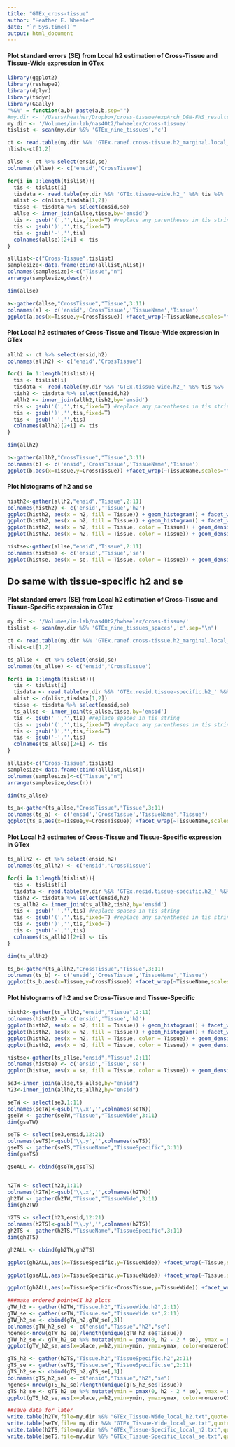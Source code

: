 ```yaml
---
title: "GTEx_cross-tissue"
author: "Heather E. Wheeler"
date: "`r Sys.time()`"
output: html_document
---
```

#### Plot standard errors (SE) from Local h2 estimation of Cross-Tissue and Tissue-Wide expression in GTex
```r
library(ggplot2)
library(reshape2)
library(dplyr)
library(tidyr)
library(GGally)
"%&%" = function(a,b) paste(a,b,sep="")
#my.dir <- '/Users/heather/Dropbox/cross-tissue/expArch_DGN-FHS_results/GTEx-cross-tissue/'
my.dir <- '/Volumes/im-lab/nas40t2/hwheeler/cross-tissue/'
tislist <- scan(my.dir %&% 'GTEx_nine_tissues','c')

ct <- read.table(my.dir %&% 'GTEx.ranef.cross-tissue.h2_marginal.local_2015-03-23.txt',header=T)
nlist<-ct[1,2]

allse <- ct %>% select(ensid,se)
colnames(allse) <- c('ensid','CrossTissue')

for(i in 1:length(tislist)){
  tis <- tislist[i]
  tisdata <- read.table(my.dir %&% 'GTEx.tissue-wide.h2_' %&% tis %&% '_marginal.local_2015-03-24.txt',header=T)
  nlist <- c(nlist,tisdata[1,2])
  tisse <- tisdata %>% select(ensid,se)
  allse <- inner_join(allse,tisse,by='ensid')
  tis <- gsub('(','',tis,fixed=T) #replace any parentheses in tis string
  tis <- gsub(')','',tis,fixed=T)
  tis <- gsub('-','',tis)
  colnames(allse)[2+i] <- tis
}

alllist<-c("Cross-Tissue",tislist)
samplesize<-data.frame(cbind(alllist,nlist))
colnames(samplesize)<-c("Tissue","n")
arrange(samplesize,desc(n))

dim(allse)

a<-gather(allse,"CrossTissue","Tissue",3:11)
colnames(a) <- c('ensid','CrossTissue','TissueName','Tissue')
ggplot(a,aes(x=Tissue,y=CrossTissue)) +facet_wrap(~TissueName,scales="fixed",ncol=3) + geom_point(cex=0.7) + geom_abline(intercept=0, slope=1,color='red') + geom_smooth(method = "lm") + ylab('Cross-Tissue SE') + xlab('Tissue-Wide SE') +  ggtitle("GTEx Compare SE from Local h2 estimation")

```

#### Plot Local h2 estimates of Cross-Tissue and Tissue-Wide expression in GTex
```r
allh2 <- ct %>% select(ensid,h2)
colnames(allh2) <- c('ensid','CrossTissue')

for(i in 1:length(tislist)){
  tis <- tislist[i]
  tisdata <- read.table(my.dir %&% 'GTEx.tissue-wide.h2_' %&% tis %&% '_marginal.local_2015-03-24.txt',header=T)
  tish2 <- tisdata %>% select(ensid,h2)
  allh2 <- inner_join(allh2,tish2,by='ensid')
  tis <- gsub('(','',tis,fixed=T) #replace any parentheses in tis string
  tis <- gsub(')','',tis,fixed=T)
  tis <- gsub('-','',tis)
  colnames(allh2)[2+i] <- tis
}

dim(allh2)

b<-gather(allh2,"CrossTissue","Tissue",3:11)
colnames(b) <- c('ensid','CrossTissue','TissueName','Tissue')
ggplot(b,aes(x=Tissue,y=CrossTissue)) +facet_wrap(~TissueName,scales="fixed",ncol=3) + geom_point(cex=0.7) + geom_abline(intercept=0, slope=1,color='red') + geom_smooth(method = "lm") + ylab('Cross-Tissue h2') + xlab('Tissue-Wide h2') +  ggtitle("GTEx Local h2 estimates")
```

#### Plot histograms of h2 and se
```r
histh2<-gather(allh2,"ensid","Tissue",2:11)
colnames(histh2) <- c('ensid','Tissue','h2')
ggplot(histh2, aes(x = h2, fill = Tissue)) + geom_histogram() + facet_wrap(~Tissue,ncol=2) +  ggtitle("GTEx Local h2") + guides(fill=FALSE)
ggplot(histh2, aes(x = h2, fill = Tissue)) + geom_histogram() + facet_wrap(~Tissue,ncol=2) + coord_cartesian(xlim=c(0.2,1),ylim=c(0,300)) + ggtitle("GTEx Local h2 > 0.20") + guides(fill=FALSE)
ggplot(histh2, aes(x = h2, fill = Tissue, color = Tissue)) + geom_density(alpha=0.3) + ggtitle("GTEx Local h2")
ggplot(histh2, aes(x = h2, fill = Tissue, color = Tissue)) + geom_density(alpha=0.3) + coord_cartesian(ylim=c(0,15)) + ggtitle("GTEx Local h2 ZOOM")

histse<-gather(allse,"ensid","Tissue",2:11)
colnames(histse) <- c('ensid','Tissue','se')
ggplot(histse, aes(x = se, fill = Tissue, color = Tissue)) + geom_density(alpha=0.3)
```

## Do same with tissue-specific h2 and se
#### Plot standard errors (SE) from Local h2 estimation of Cross-Tissue and Tissue-Specific expression in GTex
```r
my.dir <- '/Volumes/im-lab/nas40t2/hwheeler/cross-tissue/'
tislist <- scan(my.dir %&% 'GTEx_nine_tissues_spaces','c',sep="\n")

ct <- read.table(my.dir %&% 'GTEx.ranef.cross-tissue.h2_marginal.local_2015-03-23.txt',header=T)
nlist<-ct[1,2]

ts_allse <- ct %>% select(ensid,se)
colnames(ts_allse) <- c('ensid','CrossTissue')

for(i in 1:length(tislist)){
  tis <- tislist[i]
  tisdata <- read.table(my.dir %&% 'GTEx.resid.tissue-specific.h2_' %&% tis %&% '_marginal.local_2015-03-23.txt',header=T,sep="\t")
  nlist <- c(nlist,tisdata[1,2])
  tisse <- tisdata %>% select(ensid,se)
  ts_allse <- inner_join(ts_allse,tisse,by='ensid')
  tis <- gsub(' ','',tis) #replace spaces in tis string
  tis <- gsub('(','',tis,fixed=T) #replace any parentheses in tis string
  tis <- gsub(')','',tis,fixed=T)
  tis <- gsub('-','',tis)
  colnames(ts_allse)[2+i] <- tis
}

alllist<-c("Cross-Tissue",tislist)
samplesize<-data.frame(cbind(alllist,nlist))
colnames(samplesize)<-c("Tissue","n")
arrange(samplesize,desc(n))

dim(ts_allse)

ts_a<-gather(ts_allse,"CrossTissue","Tissue",3:11)
colnames(ts_a) <- c('ensid','CrossTissue','TissueName','Tissue')
ggplot(ts_a,aes(x=Tissue,y=CrossTissue)) +facet_wrap(~TissueName,scales="fixed",ncol=3) + geom_point(cex=0.7) + geom_abline(intercept=0, slope=1,color='red') + geom_smooth(method = "lm") + ylab('Cross-Tissue SE') + xlab('Tissue-Specific SE') +  ggtitle("GTEx Compare SE from Local h2 estimation")

```

#### Plot Local h2 estimates of Cross-Tissue and Tissue-Specific expression in GTex
```r
ts_allh2 <- ct %>% select(ensid,h2)
colnames(ts_allh2) <- c('ensid','CrossTissue')

for(i in 1:length(tislist)){
  tis <- tislist[i]
  tisdata <- read.table(my.dir %&% 'GTEx.resid.tissue-specific.h2_' %&% tis %&% '_marginal.local_2015-03-23.txt',header=T,sep="\t")
  tish2 <- tisdata %>% select(ensid,h2)
  ts_allh2 <- inner_join(ts_allh2,tish2,by='ensid')
  tis <- gsub(' ','',tis) #replace spaces in tis string
  tis <- gsub('(','',tis,fixed=T) #replace any parentheses in tis string
  tis <- gsub(')','',tis,fixed=T)
  tis <- gsub('-','',tis)
  colnames(ts_allh2)[2+i] <- tis
}

dim(ts_allh2)

ts_b<-gather(ts_allh2,"CrossTissue","Tissue",3:11)
colnames(ts_b) <- c('ensid','CrossTissue','TissueName','Tissue')
ggplot(ts_b,aes(x=Tissue,y=CrossTissue)) +facet_wrap(~TissueName,scales="fixed",ncol=3) + geom_point(cex=0.7) + geom_abline(intercept=0, slope=1,color='red') + geom_smooth(method = "lm") + ylab('Cross-Tissue h2') + xlab('Tissue-Specific h2') +  ggtitle("GTEx Local h2 estimates")
```

#### Plot histograms of h2 and se Cross-Tissue and Tissue-Specific
```r
histh2<-gather(ts_allh2,"ensid","Tissue",2:11)
colnames(histh2) <- c('ensid','Tissue','h2')
ggplot(histh2, aes(x = h2, fill = Tissue)) + geom_histogram() + facet_wrap(~Tissue,ncol=2) +  ggtitle("GTEx Local h2") + guides(fill=FALSE)
ggplot(histh2, aes(x = h2, fill = Tissue)) + geom_histogram() + facet_wrap(~Tissue,ncol=2) + coord_cartesian(xlim=c(0.2,1),ylim=c(0,300)) + ggtitle("GTEx Local h2 > 0.20") + guides(fill=FALSE)
ggplot(histh2, aes(x = h2, fill = Tissue, color = Tissue)) + geom_density(alpha=0.3) + ggtitle("GTEx Local h2")
ggplot(histh2, aes(x = h2, fill = Tissue, color = Tissue)) + geom_density(alpha=0.3) + coord_cartesian(ylim=c(0,15)) + ggtitle("GTEx Local h2 ZOOM")

histse<-gather(ts_allse,"ensid","Tissue",2:11)
colnames(histse) <- c('ensid','Tissue','se')
ggplot(histse, aes(x = se, fill = Tissue, color = Tissue)) + geom_density(alpha=0.3)
```

```r
se3<-inner_join(allse,ts_allse,by="ensid")
h23<-inner_join(allh2,ts_allh2,by="ensid")

seTW <- select(se3,1:11)
colnames(seTW)<-gsub('\\.x','',colnames(seTW))
gseTW <- gather(seTW,"Tissue","TissueWide",3:11)
dim(gseTW)

seTS <- select(se3,ensid,12:21)
colnames(seTS)<-gsub('\\.y','',colnames(seTS))
gseTS <- gather(seTS,"TissueName","TissueSpecific",3:11)
dim(gseTS)

gseALL <- cbind(gseTW,gseTS)


h2TW <- select(h23,1:11)
colnames(h2TW)<-gsub('\\.x','',colnames(h2TW))
gh2TW <- gather(h2TW,"Tissue","TissueWide",3:11)
dim(gh2TW)

h2TS <- select(h23,ensid,12:21)
colnames(h2TS)<-gsub('\\.y','',colnames(h2TS))
gh2TS <- gather(h2TS,"TissueName","TissueSpecific",3:11)
dim(gh2TS)

gh2ALL <- cbind(gh2TW,gh2TS)

ggplot(gh2ALL,aes(x=TissueSpecific,y=TissueWide)) +facet_wrap(~Tissue,scales="fixed",ncol=3) + geom_point(cex=0.7) + geom_abline(intercept=0, slope=1,color='red') + geom_smooth(method = "lm") + ylab('Tissue-Wide h2') + xlab('Tissue-Specific h2') +  ggtitle("GTEx Local h2 estimates")

ggplot(gseALL,aes(x=TissueSpecific,y=TissueWide)) +facet_wrap(~Tissue,scales="fixed",ncol=3) + geom_point(cex=0.7) + geom_abline(intercept=0, slope=1,color='red') + geom_smooth(method = "lm") + ylab('Tissue-Wide SE') + xlab('Tissue-Specific SE') +  ggtitle("GTEx Compare SE from Local h2 estimation")

ggplot(gh2ALL,aes(x=TissueSpecific+CrossTissue,y=TissueWide)) +facet_wrap(~Tissue,scales="fixed",ncol=3) + geom_point(cex=0.7) + geom_abline(intercept=0, slope=1,color='red') + geom_smooth(method = "lm") + ylab('Tissue-Wide h2') + xlab('Tissue-Specific + Cross-Tissue h2') +  ggtitle("GTEx Local h2 estimates")

###make ordered point+CI h2 plots
gTW_h2 <- gather(h2TW,"Tissue.h2","TissueWide.h2",2:11)
gTW_se <- gather(seTW,"Tissue.se","TissueWide.se",2:11)
gTW_h2_se <- cbind(gTW_h2,gTW_se[,3])
colnames(gTW_h2_se) <- c("ensid","Tissue","h2","se")
ngenes<-nrow(gTW_h2_se)/length(unique(gTW_h2_se$Tissue))
gTW_h2_se <- gTW_h2_se %>% mutate(ymin = pmax(0, h2 - 2 * se), ymax = pmin(1, h2 + 2 * se) ) %>% arrange(Tissue,h2) %>% mutate(place=rep(1:ngenes,10),nonzeroCI=ymin>0) 
ggplot(gTW_h2_se,aes(x=place,y=h2,ymin=ymin, ymax=ymax, color=nonzeroCI) ) + facet_wrap(~Tissue,ncol=2) + geom_pointrange(col='gray')+geom_point()+ggtitle('Tissue-Wide h2')+ theme(legend.justification=c(0,1), legend.position=c(0,1))+ylab(expression("local h"^2)) + xlab(expression("genes ordered by local h"^2))

gTS_h2 <- gather(h2TS,"Tissue.h2","TissueSpecific.h2",2:11)
gTS_se <- gather(seTS,"Tissue.se","TissueSpecific.se",2:11)
gTS_h2_se <- cbind(gTS_h2,gTS_se[,3])
colnames(gTS_h2_se) <- c("ensid","Tissue","h2","se")
ngenes<-nrow(gTS_h2_se)/length(unique(gTS_h2_se$Tissue))
gTS_h2_se <- gTS_h2_se %>% mutate(ymin = pmax(0, h2 - 2 * se), ymax = pmin(1, h2 + 2 * se) ) %>% arrange(Tissue,h2) %>% mutate(place=rep(1:ngenes,10),nonzeroCI=ymin>0)
ggplot(gTS_h2_se,aes(x=place,y=h2,ymin=ymin, ymax=ymax, color=nonzeroCI) ) + facet_wrap(~Tissue,ncol=2) + geom_pointrange(col='gray')+geom_point()+ggtitle('Tissue-Specific h2')+ theme(legend.justification=c(0,1), legend.position=c(0,1))+ylab(expression("local h"^2)) + xlab(expression("genes ordered by local h"^2))

##save data for later
write.table(h2TW,file=my.dir %&% "GTEx_Tissue-Wide_local_h2.txt",quote=F,row.names=F)
write.table(seTW,file= my.dir %&% "GTEx_Tissue-Wide_local_se.txt",quote=F,row.names=F)
write.table(h2TS,file=my.dir %&% "GTEx_Tissue-Specific_local_h2.txt",quote=F,row.names=F)
write.table(seTS,file=my.dir %&% "GTEx_Tissue-Specific_local_se.txt",quote=F,row.names=F)

```